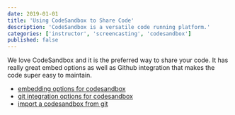 ```yaml
---
date: 2019-01-01
title: 'Using CodeSandbox to Share Code'
description: 'CodeSandbox is a versatile code running platform.'
categories: ['instructor', 'screencasting', 'codesandbox']
published: false
---
```


We love CodeSandbox and it is the preferred way to share your code. It has really great embed options as well as Github integration that makes the code super easy to maintain.

- [embedding options for codesandbox](https://codesandbox.io/docs/embedding)
- [git integration options for codesandbox](https://codesandbox.io/docs/git)
- [import a codesandbox from git](https://codesandbox.io/docs/importing#import-from-github)